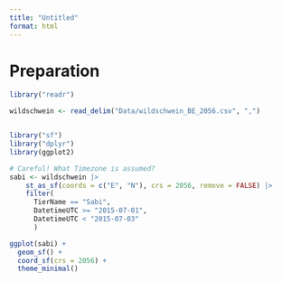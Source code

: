 ```yaml
---
title: "Untitled"
format: html
---
```



# Preparation

```r

library("readr")

wildschwein <- read_delim("Data/wildschwein_BE_2056.csv", ",")


library("sf")
library("dplyr")
library(ggplot2)

# Careful! What Timezone is assumed?
sabi <- wildschwein |>
    st_as_sf(coords = c("E", "N"), crs = 2056, remove = FALSE) |>
    filter(
      TierName == "Sabi", 
      DatetimeUTC >= "2015-07-01", 
      DatetimeUTC < "2015-07-03"
      )

ggplot(sabi) +
  geom_sf() +
  coord_sf(crs = 2056) +
  theme_minimal()

```

